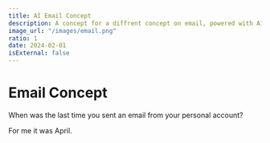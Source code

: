 ```yaml
---
title: AI Email Concept
description: A concept for a diffrent concept on email, powered with AI
image_url: "/images/email.png"
ratio: 1
date: 2024-02-01
isExternal: false
---
```


# Email Concept

When was the last time you sent an email from your personal account? 

For me it was April. 

